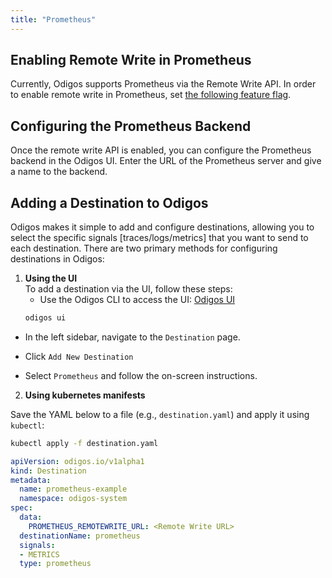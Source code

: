 ---
title: "Prometheus"
---

## Enabling Remote Write in Prometheus

Currently, Odigos supports Prometheus via the Remote Write API.
In order to enable remote write in Prometheus, set [the following feature flag](https://prometheus.io/docs/prometheus/latest/feature_flags/#remote-write-receiver).

## Configuring the Prometheus Backend

Once the remote write API is enabled, you can configure the Prometheus backend in the Odigos UI.
Enter the URL of the Prometheus server and give a name to the backend.


## Adding a Destination to Odigos

Odigos makes it simple to add and configure destinations, allowing you to select the specific signals [traces/logs/metrics] that you want to send to each destination. There are two primary methods for configuring destinations in Odigos:

1. **Using the UI**  
   To add a destination via the UI, follow these steps:
   - Use the Odigos CLI to access the UI: [Odigos UI](https://docs.odigos.io/cli/odigos_ui)
   ```bash
   odigos ui
    ```
- In the left sidebar, navigate to the `Destination` page.

- Click `Add New Destination`

- Select `Prometheus` and follow the on-screen instructions.



2. **Using kubernetes manifests**

Save the YAML below to a file (e.g., `destination.yaml`) and apply it using `kubectl`:

```bash
kubectl apply -f destination.yaml
```


```yaml
apiVersion: odigos.io/v1alpha1
kind: Destination
metadata:
  name: prometheus-example
  namespace: odigos-system
spec:
  data:
    PROMETHEUS_REMOTEWRITE_URL: <Remote Write URL>
  destinationName: prometheus
  signals:
  - METRICS
  type: prometheus
```